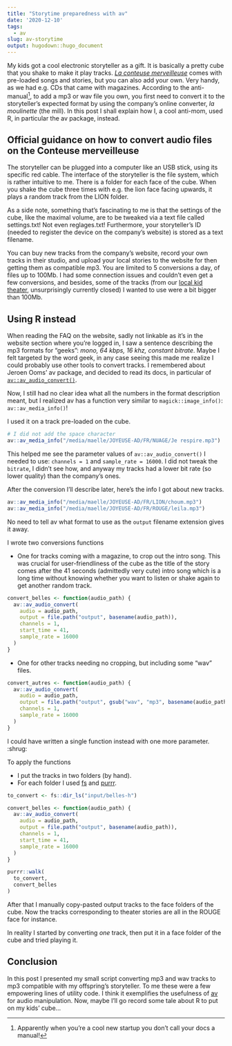 ```yaml
---
title: "Storytime preparedness with av"
date: '2020-12-10'
tags:
  - av
slug: av-storytime
output: hugodown::hugo_document
---
```


My kids got a cool electronic storyteller as a gift.
It is basically a pretty cube that you shake to make it play tracks.
[_La conteuse merveilleuse_](https://www.joyeuse.io/) comes with pre-loaded songs and stories, but you can also add your own.
Very handy, as we had e.g. CDs that came with magazines.
According to the anti-manual[^manual], to add a mp3 or wav file you own, you first need to convert it to the storyteller's expected format by using the company's online converter, _la moulinette_ (the mill).
In this post I shall explain how I, a cool anti-mom, used R, in particular the av package, instead.

## Official guidance on how to convert audio files on the Conteuse merveilleuse

The storyteller can be plugged into a computer like an USB stick, using its specific red cable.
The interface of the storyteller is the file system, which is rather intuitive to me.
There is a folder for each face of the cube.
When you shake the cube three times with e.g. the lion face facing upwards, it plays a random track from the LION folder.

As a side note, something that's fascinating to me is that the settings of the cube, like the maximal volume, are to be tweaked via a text file called settings.txt!
Not even reglages.txt!
Furthermore, your storyteller's ID (needed to register the device on the company's website) is stored as a text filename.

You can buy new tracks from the company's website, record your own tracks in their studio, and upload your local stories to the website for then getting them as compatible mp3.
You are limited to 5 conversions a day, of files up to 100Mb.
I had some connection issues and couldn't even get a few conversions, and besides, some of the tracks (from our [local kid theater](http://www.lacachette.fr/lacachette_nancy.php), unsurprisingly currently closed) I wanted to use were a bit bigger than 100Mb.

## Using R instead

When reading the FAQ on the website, sadly not linkable as it's in the website section where you're logged in, I saw a sentence describing the mp3 formats for "geeks": _mono, 64 kbps, 16 khz, constant bitrate_.
Maybe I felt targeted by the word geek, in any case seeing this made me realize I could probably use other tools to convert tracks.
I remembered about Jeroen Ooms' av package, and decided to read its docs, in particular of [`av::av_audio_convert()`](https://docs.ropensci.org/av/reference/encoding.html).

Now, I still had no clear idea what all the numbers in the format description meant, but I realized av has a function very similar to `magick::image_info()`: `av::av_media_info()`!

I used it on a track pre-loaded on the cube.

```r
# I did not add the space character
av::av_media_info("/media/maelle/JOYEUSE-AD/FR/NUAGE/Je respire.mp3")
```

This helped me see the parameter values of `av::av_audio_convert()` I needed to use: `channels = 1` and `sample_rate = 16000`.
I did not tweak the `bitrate`, I didn't see how, and anyway my tracks had a lower bit rate (so lower quality) than the company's ones.

After the conversion I'll describe later, here's the info I got about new tracks.

```r
av::av_media_info("/media/maelle/JOYEUSE-AD/FR/LION/choum.mp3")
av::av_media_info("/media/maelle/JOYEUSE-AD/FR/ROUGE/leila.mp3")
```

No need to tell av what format to use as the `output` filename extension gives it away.

I wrote two conversions functions

* One for tracks coming with a magazine, to crop out the intro song. This was crucial for user-friendliness of the cube as the title of the story comes after the 41 seconds (admittedly very cute) intro song which is a long time without knowing whether you want to listen or shake again to get another random track.

```r
convert_belles <- function(audio_path) {
  av::av_audio_convert(
    audio = audio_path,
    output = file.path("output", basename(audio_path)),
    channels = 1,
    start_time = 41,
    sample_rate = 16000
  )
}
```

* One for other tracks needing no cropping, but including some "wav" files.

```r
convert_autres <- function(audio_path) {
  av::av_audio_convert(
    audio = audio_path,
    output = file.path("output", gsub("wav", "mp3", basename(audio_path))),
    channels = 1,
    sample_rate = 16000
  )
}
```

I could have written a single function instead with one more parameter. :shrug:

To apply the functions

* I put the tracks in two folders (by hand).
* For each folder I used [fs](https://fs.r-lib.org/) and [purrr](https://purrr.tidyverse.org/).

```r
to_convert <- fs::dir_ls("input/belles-h")

convert_belles <- function(audio_path) {
  av::av_audio_convert(
    audio = audio_path,
    output = file.path("output", basename(audio_path)),
    channels = 1,
    start_time = 41,
    sample_rate = 16000
  )
}

purrr::walk(
  to_convert,
  convert_belles
)
```

After that I manually copy-pasted output tracks to the face folders of the cube.
Now the tracks corresponding to theater stories are all in the ROUGE face for instance.

In reality I started by converting _one_ track, then put it in a face folder of the cube and tried playing it.

## Conclusion

In this post I presented my small script converting mp3 and wav tracks to mp3 compatible with my offspring's storyteller.
To me these were a few empowering lines of utility code.
I think it exemplifies the usefulness of [av](https://docs.ropensci.org/av) for audio manipulation.
Now, maybe I'll go record some tale about R to put on my kids' cube...

[^manual]: Apparently when you're a cool new startup you don't call your docs a manual!